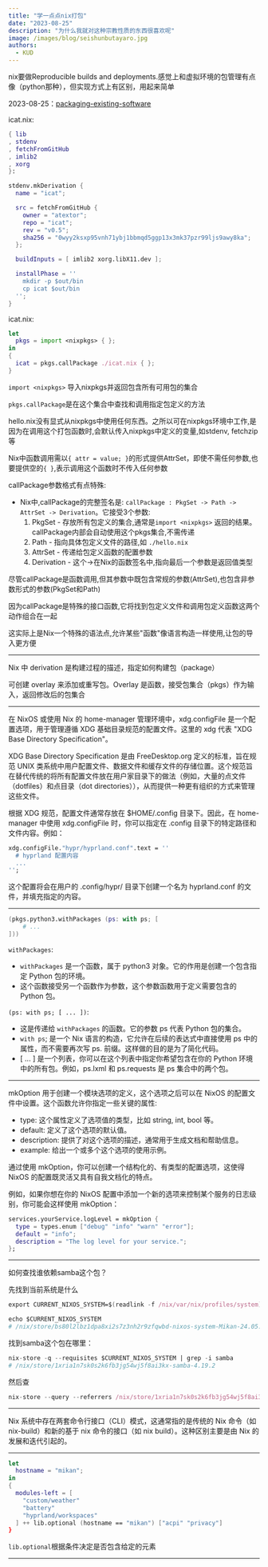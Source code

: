 ```yaml
---
title: "学一点点nix打包"
date: "2023-08-25"
description: "为什么我就对这种宗教性质的东西很喜欢呢"
image: /images/blog/seishunbutayaro.jpg
authors:
  - KUD
---
```


nix要做Reproducible builds and deployments.感觉上和虚拟环境的包管理有点像（python那种），但实现方式上有区别，用起来简单

2023-08-25：[packaging-existing-software](https://nix.dev/tutorials/learning-journey/packaging-existing-software)

icat.nix:
```nix
{ lib
, stdenv
, fetchFromGitHub
, imlib2
, xorg
}:

stdenv.mkDerivation {
  name = "icat";

  src = fetchFromGitHub {
    owner = "atextor";
    repo = "icat";
    rev = "v0.5";
    sha256 = "0wyy2ksxp95vnh71ybj1bbmqd5ggp13x3mk37pzr99ljs9awy8ka";
  };

  buildInputs = [ imlib2 xorg.libX11.dev ];

  installPhase = ''
    mkdir -p $out/bin
    cp icat $out/bin
  '';
}
```

icat.nix:
```nix
let
  pkgs = import <nixpkgs> { };
in
{
  icat = pkgs.callPackage ./icat.nix { };
}
```
`import <nixpkgs>` 导入nixpkgs并返回包含所有可用包的集合

`pkgs.callPackage`是在这个集合中查找和调用指定包定义的方法

hello.nix没有显式从nixpkgs中使用任何东西。之所以可在nixpkgs环境中工作,是因为在调用这个打包函数时,会默认传入nixpkgs中定义的变量,如stdenv, fetchzip等

Nix中函数调用需以`{ attr = value; }`的形式提供AttrSet，即使不需任何参数,也要提供空的`{ }`,表示调用这个函数时不传入任何参数

callPackage参数格式有点特殊:
- Nix中,callPackage的完整签名是: `callPackage : PkgSet -> Path -> AttrSet -> Derivation`。它接受3个参数:
  1. PkgSet - 存放所有包定义的集合,通常是`import <nixpkgs>` 返回的结果。callPackage内部会自动使用这个pkgs集合,不需传递
  2. Path - 指向具体包定义文件的路径,如 `./hello.nix`
  3. AttrSet - 传递给包定义函数的配置参数
  4. Derivation - 这个->在Nix的函数签名中,指向最后一个参数是返回值类型

尽管callPackage是函数调用,但其参数中既包含常规的参数(AttrSet),也包含非参数形式的参数(PkgSet和Path)

因为callPackage是特殊的接口函数,它将找到包定义文件和调用包定义函数这两个动作组合在一起

这实际上是Nix一个特殊的语法点,允许某些"函数"像语言构造一样使用,让包的导入更方便

---

Nix 中 derivation 是构建过程的描述，指定如何构建包（package）

可创建 overlay 来添加或重写包。Overlay 是函数，接受包集合（pkgs）作为输入，返回修改后的包集合

---

在 NixOS 或使用 Nix 的 home-manager 管理环境中，xdg.configFile 是一个配置选项，用于管理遵循 XDG 基础目录规范的配置文件。这里的 xdg 代表 "XDG Base Directory Specification"。

XDG Base Directory Specification 是由 FreeDesktop.org 定义的标准，旨在规范 UNIX 类系统中用户配置文件、数据文件和缓存文件的存储位置。这个规范旨在替代传统的将所有配置文件放在用户家目录下的做法（例如，大量的点文件（dotfiles）和点目录（dot directories）），从而提供一种更有组织的方式来管理这些文件。

根据 XDG 规范，配置文件通常存放在 $HOME/.config 目录下。因此，在 home-manager 中使用 xdg.configFile 时，你可以指定在 .config 目录下的特定路径和文件内容。例如：

```nix
xdg.configFile."hypr/hyprland.conf".text = ''
  # hyprland 配置内容
  ...
'';
```

这个配置将会在用户的 .config/hypr/ 目录下创建一个名为 hyprland.conf 的文件，并填充指定的内容。

---

```nix
(pkgs.python3.withPackages (ps: with ps; [
    # ...
]))
```

`withPackages`:
- `withPackages` 是一个函数，属于 python3 对象。它的作用是创建一个包含指定 Python 包的环境。
- 这个函数接受另一个函数作为参数，这个参数函数用于定义需要包含的 Python 包。

`(ps: with ps; [ ... ])`:
- 这是传递给 `withPackages` 的函数。它的参数 ps 代表 Python 包的集合。
- `with ps`; 是一个 Nix 语言的构造，它允许在后续的表达式中直接使用 ps 中的属性，而不需要再次写 ps. 前缀。这样做的目的是为了简化代码。
- [ ... ] 是一个列表，你可以在这个列表中指定你希望包含在你的 Python 环境中的所有包。例如，ps.lxml 和 ps.requests 是 ps 集合中的两个包。

---

mkOption 用于创建一个模块选项的定义，这个选项之后可以在 NixOS 的配置文件中设置。这个函数允许你指定一些关键的属性:
- type: 这个属性定义了选项值的类型，比如 string, int, bool 等。
- default: 定义了这个选项的默认值。
- description: 提供了对这个选项的描述，通常用于生成文档和帮助信息。
- example: 给出一个或多个这个选项的使用示例。

通过使用 mkOption，你可以创建一个结构化的、有类型的配置选项，这使得 NixOS 的配置既灵活又具有自我文档化的特点。

例如，如果你想在你的 NixOS 配置中添加一个新的选项来控制某个服务的日志级别，你可能会这样使用 mkOption：

```nix
services.yourService.logLevel = mkOption {
  type = types.enum ["debug" "info" "warn" "error"];
  default = "info";
  description = "The log level for your service.";
};
```

---

如何查找谁依赖samba这个包？

先找到当前系统是什么
```nix
export CURRENT_NIXOS_SYSTEM=$(readlink -f /nix/var/nix/profiles/system)

echo $CURRENT_NIXOS_SYSTEM
# /nix/store/bs80l2lbz1dpa8xi2s7z3nh2r9zfqwbd-nixos-system-Mikan-24.05.20231207.26a3184
```

找到samba这个包在哪里：
```nix
nix-store -q --requisites $CURRENT_NIXOS_SYSTEM | grep -i samba
# /nix/store/1xria1n7sk0s2k6fb3jg54wj5f8ai3kx-samba-4.19.2
```

然后查
```nix
nix-store --query --referrers /nix/store/1xria1n7sk0s2k6fb3jg54wj5f8ai3kx-samba-4.19.2
```

---

Nix 系统中存在两套命令行接口（CLI）模式，这通常指的是传统的 Nix 命令（如 nix-build）和新的基于 nix 命令的接口（如 nix build）。这种区别主要是由 Nix 的发展和迭代引起的。

---

```nix
let
  hostname = "mikan";
in
{
  modules-left = [
    "custom/weather"
    "battery"
    "hyprland/workspaces"
  ] ++ lib.optional (hostname == "mikan") ["acpi" "privacy"]
}
```
`lib.optional`根据条件决定是否包含给定的元素

---
